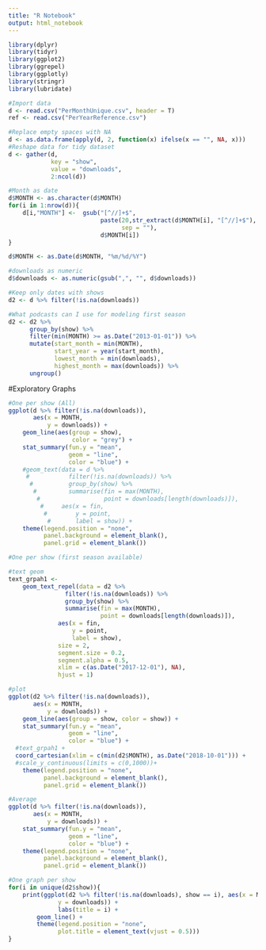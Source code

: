 ```yaml
---
title: "R Notebook"
output: html_notebook
---
```


```r
library(dplyr)
library(tidyr)
library(ggplot2)
library(ggrepel)
library(ggplotly)
library(stringr)
library(lubridate)
```

```r
#Import data
d <- read.csv("PerMonthUnique.csv", header = T)
ref <- read.csv("PerYearReference.csv")
```

```r
#Replace empty spaces with NA
d <- as.data.frame(apply(d, 2, function(x) ifelse(x == "", NA, x)))
#Reshape data for tidy dataset
d <- gather(d,
            key = "show",
            value = "downloads",
            2:ncol(d))

#Month as date
d$MONTH <- as.character(d$MONTH)
for(i in 1:nrow(d)){
    d[i,"MONTH"] <-  gsub("[^//]+$",
                          paste(20,str_extract(d$MONTH[i], "[^//]+$"),
                                sep = ""),
                          d$MONTH[i]) 
}

d$MONTH <- as.Date(d$MONTH, "%m/%d/%Y")

#downloads as numeric
d$downloads <- as.numeric(gsub(",", "", d$downloads))

#Keep only dates with shows
d2 <- d %>% filter(!is.na(downloads))

```

```r
#What podcasts can I use for modeling first season
d2 <- d2 %>%
      group_by(show) %>% 
      filter(min(MONTH) >= as.Date("2013-01-01")) %>%
      mutate(start_month = min(MONTH),
             start_year = year(start_month),
             lowest_month = min(downloads),
             highest_month = max(downloads)) %>% 
      ungroup()
```








#Exploratory Graphs
```r
#One per show (All)
ggplot(d %>% filter(!is.na(downloads)),
       aes(x = MONTH,
           y = downloads)) +
    geom_line(aes(group = show),
                  color = "grey") +
    stat_summary(fun.y = "mean",
                 geom = "line",
                 color = "blue") +
    #geom_text(data = d %>%
     #           filter(!is.na(downloads)) %>% 
      #          group_by(show) %>% 
       #         summarise(fin = max(MONTH),
        #                  point = downloads[length(downloads)]),
         #     aes(x = fin,
          #        y = point,
           #       label = show)) +
    theme(legend.position = "none",
          panel.background = element_blank(),
          panel.grid = element_blank())
```

```r
#One per show (first season available)

#text geom
text_grpah1 <- 
    geom_text_repel(data = d2 %>%
                filter(!is.na(downloads)) %>% 
                group_by(show) %>% 
                summarise(fin = max(MONTH),
                          point = downloads[length(downloads)]),
              aes(x = fin,
                  y = point,
                  label = show),
              size = 2,
              segment.size = 0.2,
              segment.alpha = 0.5,
              xlim = c(as.Date("2017-12-01"), NA),
              hjust = 1)

#plot
ggplot(d2 %>% filter(!is.na(downloads)),
       aes(x = MONTH,
           y = downloads)) +
    geom_line(aes(group = show, color = show)) +
    stat_summary(fun.y = "mean",
                 geom = "line",
                 color = "blue") +
  #text_grpah1 +
  coord_cartesian(xlim = c(min(d2$MONTH), as.Date("2018-10-01"))) +
  #scale_y_continuous(limits = c(0,1000))+
    theme(legend.position = "none",
          panel.background = element_blank(),
          panel.grid = element_blank())
```

```r
#Average 
ggplot(d %>% filter(!is.na(downloads)),
       aes(x = MONTH,
           y = downloads)) +
    stat_summary(fun.y = "mean",
                 geom = "line",
                 color = "blue") +
    theme(legend.position = "none",
          panel.background = element_blank(),
          panel.grid = element_blank())
```

```r
#One graph per show 
for(i in unique(d2$show)){
    print(ggplot(d2 %>% filter(!is.na(downloads), show == i), aes(x = MONTH,
              y = downloads)) +
              labs(title = i) +
        geom_line() +
        theme(legend.position = "none",
              plot.title = element_text(vjust = 0.5)))
}
```

